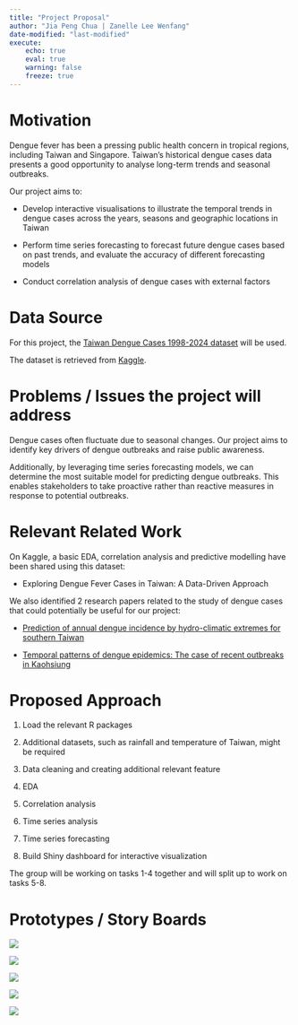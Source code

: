 ```yaml
---
title: "Project Proposal"
author: "Jia Peng Chua | Zanelle Lee Wenfang"
date-modified: "last-modified"
execute:
    echo: true
    eval: true
    warning: false
    freeze: true
---
```


# Motivation

Dengue fever has been a pressing public health concern in tropical regions, including Taiwan and Singapore. Taiwan’s historical dengue cases data presents a good opportunity to analyse long-term trends and seasonal outbreaks.

Our project aims to:

-   Develop interactive visualisations to illustrate the temporal trends in dengue cases across the years, seasons and geographic locations in Taiwan

-   Perform time series forecasting to forecast future dengue cases based on past trends, and evaluate the accuracy of different forecasting models

-   Conduct correlation analysis of dengue cases with external factors

# Data Source

For this project, the [Taiwan Dengue Cases 1998-2024 dataset](https://www.kaggle.com/datasets/taweilo/taiwan-dengue-daily-confirmed-cases-1998-2024) will be used.

The dataset is retrieved from [Kaggle](https://www.kaggle.com).

# Problems / Issues the project will address

Dengue cases often fluctuate due to seasonal changes. Our project aims to identify key drivers of dengue outbreaks and raise public awareness.

Additionally, by leveraging time series forecasting models, we can determine the most suitable model for predicting dengue outbreaks. This enables stakeholders to take proactive rather than reactive measures in response to potential outbreaks.

# Relevant Related Work

On Kaggle, a basic EDA, correlation analysis and predictive modelling have been shared using this dataset:

-   Exploring Dengue Fever Cases in Taiwan: A Data-Driven Approach

We also identified 2 research papers related to the study of dengue cases that could potentially be useful for our project:

-   [Prediction of annual dengue incidence by hydro-climatic extremes for southern Taiwan](https://link.springer.com/article/10.1007/s00484-018-01659-w)

-   [Temporal patterns of dengue epidemics: The case of recent outbreaks in Kaohsiung](https://www.sciencedirect.com/science/article/pii/S1995764517301244)

# Proposed Approach

1.  Load the relevant R packages

2.  Additional datasets, such as rainfall and temperature of Taiwan, might be required

3.  Data cleaning and creating additional relevant feature

4.  EDA

5.  Correlation analysis

6.  Time series analysis

7.  Time series forecasting

8.  Build Shiny dashboard for interactive visualization

The group will be working on tasks 1-4 together and will split up to work on tasks 5-8.

# Prototypes / Story Boards

![](Proposal/Slide1.JPG)

![](Proposal/Slide2.JPG)

![](Proposal/Slide3.JPG)

![](Proposal/Slide4.JPG)

![](Proposal/Slide5.JPG)
